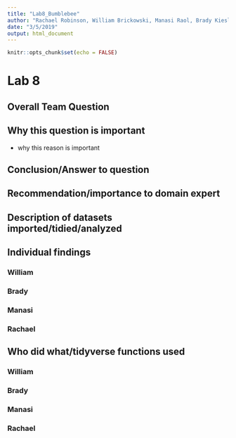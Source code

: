```yaml
---
title: "Lab8_Bumblebee"
author: "Rachael Robinson, William Brickowski, Manasi Raol, Brady Kiesling"
date: "3/5/2019"
output: html_document
---
```


```r
knitr::opts_chunk$set(echo = FALSE)
```

# Lab 8

## Overall Team Question

## Why this question is important\

  * why this reason is important
  
## Conclusion/Answer to question

## Recommendation/importance to domain expert

## Description of datasets imported/tidied/analyzed

## Individual findings

### William

### Brady

### Manasi

### Rachael

## Who did what/tidyverse functions used

### William

### Brady

### Manasi

### Rachael
